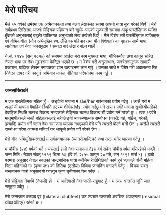 # मेरो परिचय

मैले १५ वर्षको उमेरमा एक अभियानकर्ता तथा बलग लेखकका रूपमा आफ्नो यात्रा सुरु गरेको थिएँ । मेरो सर्वप्रथम लिखितम् आफ्नो लैङ्गिक पहिचान बारे खुलेर आएको सुरुवाती समयमा आफू पारलैङ्गिक व्यक्ति हुँदाको अनुभवलाई बटुलेर व्यक्तिगत अनुभवको लेख लेखेको थिएँ । मैले विशेष सरी पारलैङ्गिक व्यक्तिहरू एवं यौभिकयौता (यौन अभिमुखिकरण, लैङ्गिक पहिचान तथा यौन विशेषता) का मुद्दाहरू साथै भाषा, जातीयता एवं नेवाः जनसमुदाय / सम्पदा बारे लेख्न र बोल्न थालेँ ।

ने.सं. ११४० (सन् २०२०) को समयमा आउँदा मेरो काम मुख्यतः भाषा, यौभिकयौता तथा कानून सहित नेपाल भाषा एवं नेवाः मुद्दाहरूमा केन्द्रित भएको छ । म विशेष गरी अनुसन्धान, जनचेतनामूलक सामाग्री प्रकाशन, प्राज्ञिक लेखन लगायतका ज्ञान उत्पादनमा काम गर्छु । यसका साथै म विशेष गरी अदालतमा रिट निवेदन दायर गरी कानूनी अभियान मार्फत् नीतिगत परिवर्तनमा काम गर्छु ।

---

### जनसांख्यिकी
म एक पारलैङ्गिक महिला हुँ । अङ्ग्रेजी भाषामा म she/her सर्वनामको प्रयोग गर्दछु । त्यसै गरी म अङ्ग्रेजी भाषामा वैवाहिक स्थिति तटस्थ शीर्षक Ms. प्रयोग गर्दछु भने खस / पर्वते भाषामा सुश्री/श्रीमतीको वैवाहिक स्थिति तटस्थ विकल्प नभएकाले लैङ्गिक तटस्थ विकल्प श्री प्रयोग गर्ने गरेको छु । खस / पर्वते मातृभाषीहरूले जस्तै महिलाहरूलाई स्त्रीलिङ्गी व्याकरणात्मक सम्बोधन (जस्तै: गर्छे, गर्छिन्, गरेकी, इत्यादि) प्रयोग गर्ने चलन नेवाः समाजमा व्यापक नभएकाले मेरो पनि त्यसरी बोल्ने बानी छैन । कसैले त्यसरी सम्बोधन गरेमा अन्यथा मान्दिनँ तर आफूले प्रयोग गर्ने गरेको छैन ।

मेरो यौन अभिमुखिकरणलाई म सर्वप्रणयात्मक (प्यानरोम्यान्टिक) तथा तरल भनेर व्याख्या गर्दछु ।

म चौबीस (२४) वर्षको भएँ । यसलाई हामी नेवाः समाजमा तेइस वर्ष सकेर चौबीस वर्षमा बसिरहेको भन्छौँ । जन्म मिति : नेपाल संवत् १११९ चिला १६ (वि.सं. २०५५ फागुन २० गते, सन् १९९९ मार्च ४) । हाम्रो परम्परा अनुसार नेपाल संवत्‌को चान्द्रमासिक पात्रो बमोजिम रीतिथितिको कार्य हुने भएकाले पाँचौँ महिना चिला महिनाको गाः (कृष्ण पक्ष) को तितिया (तृतीया) तिथिमा जन्मदिन मनाउने गर्दछु । विक्रम संवत् चन्द्रमानक पात्रो अनुसार यो फाल्गुन कृष्ण तृतीयाका दिन पर्दछ ।

मेरो राष्ट्रियता नेपाःमि (नेपाली) हो । म आदिवासी नेवाः जाती-राष्ट्रबाट हुँ । म त्यस अन्तर्गत जुगि जात समूहमा पर्दछु ।

मेरो जन्मजात वक्रपद द्वय (bilateral clubfeet) बाट उपचार उत्तरको अवशिष्ट अपाङ्गता (residual disability) रहेको छ ।

---
